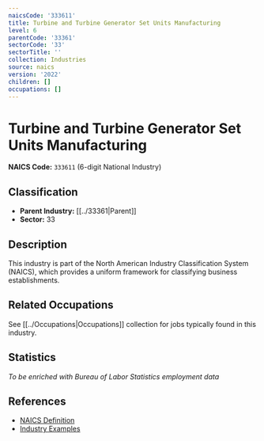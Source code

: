 ```yaml
---
naicsCode: '333611'
title: Turbine and Turbine Generator Set Units Manufacturing
level: 6
parentCode: '33361'
sectorCode: '33'
sectorTitle: ''
collection: Industries
source: naics
version: '2022'
children: []
occupations: []
---
```

# Turbine and Turbine Generator Set Units Manufacturing

**NAICS Code:** `333611` (6-digit National Industry)

## Classification

- **Parent Industry:** [[../33361|Parent]]
- **Sector:** 33

## Description

This industry is part of the North American Industry Classification System (NAICS), which provides a uniform framework for classifying business establishments.

## Related Occupations

See [[../Occupations|Occupations]] collection for jobs typically found in this industry.

## Statistics

*To be enriched with Bureau of Labor Statistics employment data*

## References

- [NAICS Definition](https://www.census.gov/naics/)
- [Industry Examples](https://www.census.gov/naics/2022NAICS/)

